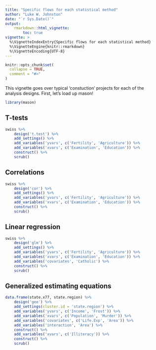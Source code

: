 ```yaml
---
title: "Specific flows for each statistical method"
author: "Luke W. Johnston"
date: "`r Sys.Date()`"
output: 
    rmarkdown::html_vignette:
        toc: true
vignette: >
  %\VignetteIndexEntry{Specific flows for each statistical method}
  %\VignetteEngine{knitr::rmarkdown}
  %\VignetteEncoding{UTF-8}
---
```


```r
knitr::opts_chunk$set(
  collapse = TRUE,
  comment = "#>"
)
```

This vignette goes over typical 'constuction' projects for each of the analysis
designs. First, let's load up mason!

```r
library(mason)
```

## T-tests

```r
swiss %>% 
    design('t.test') %>% 
    add_settings() %>% 
    add_variables('yvars', c('Fertility', 'Agriculture')) %>% 
    add_variables('xvars', c('Examination', 'Education')) %>% 
    construct() %>% 
    scrub()
```

## Correlations

```r
swiss %>% 
    design('cor') %>% 
    add_settings() %>% 
    add_variables('yvars', c('Fertility', 'Agriculture')) %>% 
    add_variables('xvars', c('Examination', 'Education')) %>% 
    construct() %>% 
    scrub()
```

## Linear regression

```r
swiss %>% 
    design('glm') %>% 
    add_settings() %>% 
    add_variables('yvars', c('Fertility', 'Agriculture')) %>% 
    add_variables('xvars', c('Examination', 'Education')) %>% 
    add_variables('covariates', 'Catholic') %>% 
    construct() %>% 
    scrub()
```

## Generalized estimating equations

```r
data.frame(state.x77, state.region) %>% 
    design('gee') %>% 
    add_settings(cluster.id = 'state.region') %>% 
    add_variables('yvars', c('Income', 'Frost')) %>% 
    add_variables('xvars', c('Population', 'Murder')) %>% 
    add_variables('covariates', c('Life.Exp', 'Area')) %>% 
    add_variables('interaction', 'Area') %>% 
    construct() %>% 
    add_variables('xvars', c('Illiteracy')) %>%
    construct() %>%
    scrub()
```

